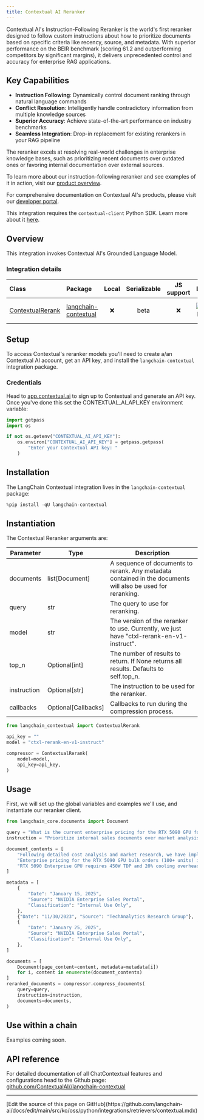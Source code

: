 ```yaml
---
title: Contextual AI Reranker
---
```


Contextual AI's Instruction-Following Reranker is the world's first reranker designed to follow custom instructions about how to prioritize documents based on specific criteria like recency, source, and metadata. With superior performance on the BEIR benchmark (scoring 61.2 and outperforming competitors by significant margins), it delivers unprecedented control and accuracy for enterprise RAG applications.

## Key Capabilities

- **Instruction Following**: Dynamically control document ranking through natural language commands
- **Conflict Resolution**: Intelligently handle contradictory information from multiple knowledge sources
- **Superior Accuracy**: Achieve state-of-the-art performance on industry benchmarks
- **Seamless Integration**: Drop-in replacement for existing rerankers in your RAG pipeline

The reranker excels at resolving real-world challenges in enterprise knowledge bases, such as prioritizing recent documents over outdated ones or favoring internal documentation over external sources.

To learn more about our instruction-following reranker and see examples of it in action, visit our [product overview](https://contextual.ai/blog/introducing-instruction-following-reranker/).

For comprehensive documentation on Contextual AI's products, please visit our [developer portal](https://docs.contextual.ai/).

This integration requires the `contextual-client` Python SDK. Learn more about it [here](https://github.com/ContextualAI/contextual-client-python).

## Overview

This integration invokes Contextual AI's Grounded Language Model.

### Integration details

| Class | Package | Local | Serializable | JS support | Downloads | Version |
| :--- | :--- | :---: | :---: |  :---: | :---: | :---: |
| [ContextualRerank](https://python.langchain.com/api_reference/en/latest/chat_models/langchain_contextual.rerank.ContextualRerank.html) | [langchain-contextual](https://python.langchain.com/api_reference/en/latest/contextual_api_reference.html) | ❌ | beta | ❌ | ![PyPI - Downloads](https://img.shields.io/pypi/dm/langchain-contextual?style=flat-square&label=%20) | ![PyPI - Version](https://img.shields.io/pypi/v/langchain-contextual?style=flat-square&label=%20) |

## Setup

To access Contextual's reranker models you'll need to create a/an Contextual AI account, get an API key, and install the `langchain-contextual` integration package.

### Credentials

Head to [app.contextual.ai](https://app.contextual.ai) to sign up to Contextual and generate an API key. Once you've done this set the CONTEXTUAL_AI_API_KEY environment variable:

```python
import getpass
import os

if not os.getenv("CONTEXTUAL_AI_API_KEY"):
    os.environ["CONTEXTUAL_AI_API_KEY"] = getpass.getpass(
        "Enter your Contextual API key: "
    )
```

## Installation

The LangChain Contextual integration lives in the `langchain-contextual` package:

```python
%pip install -qU langchain-contextual
```

## Instantiation

The Contextual Reranker arguments are:

| Parameter | Type | Description |
| --- | --- | --- |
| documents | list[Document] | A sequence of documents to rerank. Any metadata contained in the documents will also be used for reranking. |
| query | str | The query to use for reranking. |
| model | str | The version of the reranker to use. Currently, we just have "ctxl-rerank-en-v1-instruct". |
| top_n | Optional[int] | The number of results to return. If None returns all results. Defaults to self.top_n. |
| instruction | Optional[str] | The instruction to be used for the reranker. |
| callbacks | Optional[Callbacks] | Callbacks to run during the compression process. |

```python
from langchain_contextual import ContextualRerank

api_key = ""
model = "ctxl-rerank-en-v1-instruct"

compressor = ContextualRerank(
    model=model,
    api_key=api_key,
)
```

## Usage

First, we will set up the global variables and examples we'll use, and instantiate our reranker client.

```python
from langchain_core.documents import Document

query = "What is the current enterprise pricing for the RTX 5090 GPU for bulk orders?"
instruction = "Prioritize internal sales documents over market analysis reports. More recent documents should be weighted higher. Enterprise portal content supersedes distributor communications."

document_contents = [
    "Following detailed cost analysis and market research, we have implemented the following changes: AI training clusters will see a 15% uplift in raw compute performance, enterprise support packages are being restructured, and bulk procurement programs (100+ units) for the RTX 5090 Enterprise series will operate on a $2,899 baseline.",
    "Enterprise pricing for the RTX 5090 GPU bulk orders (100+ units) is currently set at $3,100-$3,300 per unit. This pricing for RTX 5090 enterprise bulk orders has been confirmed across all major distribution channels.",
    "RTX 5090 Enterprise GPU requires 450W TDP and 20% cooling overhead.",
]

metadata = [
    {
        "Date": "January 15, 2025",
        "Source": "NVIDIA Enterprise Sales Portal",
        "Classification": "Internal Use Only",
    },
    {"Date": "11/30/2023", "Source": "TechAnalytics Research Group"},
    {
        "Date": "January 25, 2025",
        "Source": "NVIDIA Enterprise Sales Portal",
        "Classification": "Internal Use Only",
    },
]

documents = [
    Document(page_content=content, metadata=metadata[i])
    for i, content in enumerate(document_contents)
]
reranked_documents = compressor.compress_documents(
    query=query,
    instruction=instruction,
    documents=documents,
)
```

## Use within a chain

Examples coming soon.

## API reference

For detailed documentation of all ChatContextual features and configurations head to the Github page: [github.com/ContextualAI//langchain-contextual](https://github.com/ContextualAI//langchain-contextual)

---

<Callout icon="pen-to-square" iconType="regular">
  [Edit the source of this page on GitHub](https://github.com/langchain-ai/docs/edit/main/src/ko/oss/python/integrations/retrievers/contextual.mdx)
</Callout>
